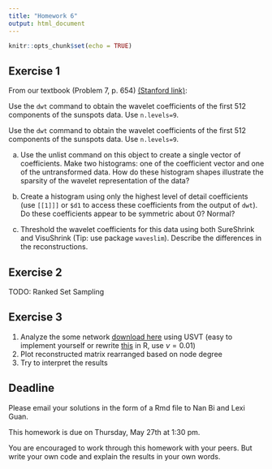 ```yaml
---
title: "Homework 6"
output: html_document
---
```


```r
knitr::opts_chunk$set(echo = TRUE)
```

## Exercise 1

From our textbook (Problem 7, p. 654) [(Stanford link)](http://site.ebrary.com/lib/stanford/reader.action?docID=10799793):  

Use the ``dwt`` command to obtain the wavelet coefficients of the first 512 components of the sunspots data. Use ``n.levels=9``.

Use the ``dwt`` command to obtain the wavelet coefficients of the first 512 components of the sunspots data. Use ``n.levels=9``. 

(a) Use the unlist command on this object to create a single vector of coefficients. Make two histograms: one of the coefficient vector and one of the untransformed data. How do these histogram shapes illustrate the sparsity of the wavelet representation of the data? 

(b) Create a histogram using only the highest level of detail coefficients (use ``[[1]]]`` or ``$d1`` to access these coefficients from the output of ``dwt``). Do these coefficients appear to be symmetric about 0? Normal? 

(c) Threshold the wavelet coefficients for this data using both SureShrink and VisuShrink (Tip: use package ``waveslim``). Describe the differences in the reconstructions.

## Exercise 2

TODO: Ranked Set Sampling

## Exercise 3

1. Analyze the some network [download here](https://snap.stanford.edu/data/) using USVT (easy to implement yourself or rewrite [this](https://github.com/airoldilab/SAS/blob/master/usvt.m) in R, use $\nu = 0.01$)
2. Plot reconstructed matrix rearranged based on node degree
3. Try to interpret the results

## Deadline

Please email your solutions in the form of a Rmd file to Nan Bi and Lexi Guan.

This homework is due on Thursday, May 27th at 1:30 pm.

You are encouraged to work through this homework with your peers. But write your own code and explain the results in your own words.
